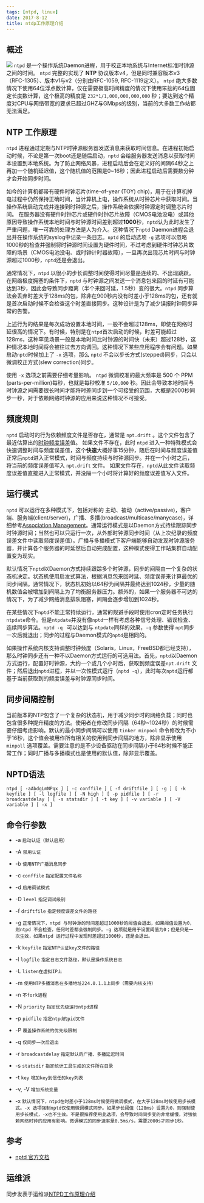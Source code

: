 ```yaml
---
tags: [ntpd, linux]
date: 2017-8-12
title: ntdp工作原理介绍
---
```


## 概述

![](/images/ntp.png)
`ntpd` 是一个操作系统Daemon进程，用于校正本地系统与Internet标准时钟源之间的时间。
`ntpd` 完整的实现了 **NTP** 协议版本v4，但是同时兼容版本v3（RFC-1305）、版本v1与v2（分别由RFC-1059, RFC-1119定义）。
`ntpd` 绝大多数情况下使用64位浮点数计算，仅在需要极高时间精度的情况下使用笨拙的64位固定长度数计算，这个极高的精度是 `232*1/1,000,000,000,000` 秒；要达到这个精度对CPU与网络带宽的要求已超过GHZ与GMbps的级别，当前的大多数工作站都无法满足。

## NTP 工作原理

`ntpd` 进程通过定期与NTP时钟源服务器发送消息来获取时间信息。在进程初始启动时候，不论是第一次boot还是随后启动，`nptd` 会给服务器发送消息以获取时间本设置到本地系统。为了防止网络风暴，进程启动后会在定义好的间隔64秒之上再加一个随机延迟值，这个随机值的范围是0~16秒；因此进程启动后需要数分钟才会开始同步时间。

如今的计算机都带有硬件时钟芯片(time-of-year (TOY) chip)，用于在计算机掉电过程中仍然保持正确时间，当计算机上电，操作系统从时钟芯片中获取时间。当操作系统启动完成并连接到时钟源之后，操作系统会依据时钟源定时调整芯片时间。
在服务器没有硬件时钟芯片或硬件时钟芯片故障（CMOS电池没电）或其他原因导致操作系统本地时间与时钟源时间差别超过**1000**秒，`nptd`认为此时发生了严重问题，唯一可靠的处理方法是人为介入。这种情况下`nptd` Daemon进程会退出并在操作系统的syslog中记录一条日志。`nptd` 的启动选项 `-g` 选项可以忽略1000秒的检查并强制将时钟源时间设置为硬件时间，不过考虑到硬件时钟芯片故障的场景（CMOS电池没电、或时钟计时器故障），一旦再次出现芯片时间与时钟源超过1000秒，`nptd`还是会退出。

通常情况下，`ntpd` 以很小的步长调整时间使得时间尽量是连续的、不出现跳跃。在网络极度拥塞的条件下，`nptd` 与时钟源之间发送一个消息包来回的时延有可能达到3秒，因此会导致同步距离（半个来回时延，1.5秒）变的很大。`ntpd` 同步算法会丢弃时差大于128ms的包，除非在900秒内没有时差小于128ms的包，还有就是首次启动时候不会检查这个时差直接同步。这种设计是为了减少误报时钟同步异常的告警。

上述行为的结果是每次成功设置本地时间，一般不会超过128ms，即使在网络时延很高的情况下。有时候，特别是在`ntpd`首次启动的时候，时差可能超过128ms，这种罕见场景一般是本地时间比时钟源的时间快（未来）超过128秒，这种情况本地时间将会被往过去方向调回。这种情况下某些应用程序会有问题。如果启动`nptd`时候加上了 `-x` 选项，那么 `nptd` 不会以步长方式(stepped)同步，只会以微调校正方式(slew correction)同步。

使用 `-x` 选项之前需要仔细考量影响。 `ntpd` 微调校准的最大频率是 500 个 PPM (parts-per-million)每秒，也就是每秒校准 `5/10,000` 秒。因此会导致本地时间与时钟源之间需要很长时间才能将时差同步到一个可接受的范围，大概是2000秒同步一秒，对于依赖网络时钟源的应用来说这种情况不可接受。

## 频度规则

`nptd` 启动时的行为依赖频度文件是否存在，通常是 `npt.drift` 。这个文件包含了最近估算出的[时钟频度误差](http://www.ntp.org/ntpfaq/NTP-s-sw-clocks-quality.htm)值。
如果文件不存在，此时 `ntpd` 进入一种特殊模式会快速调整时间与频度误差值，这个**快速**大概好事15分钟，随后在时间与频度误差值正常后`nptd`进入正常模式，时间与频度持续与时钟源同步。并在一个小时之后，将当前的频度误差值写入 `npt.drift` 文件。
如果文件存在，`nptd`从此文件读取频度误差值直接进入正常模式，并没隔一个小时将计算好的频度误差值写入文件。

## 运行模式

`nptd` 可以运行在多种模式下，包括对称的 主动、被动（active/passive)，客户端、服务端(client/server)，广播、多播(broadcast/multicase/manycase)，详细参考[Association Management](http://doc.ntp.org/4.1.0/assoc.htm)。通常运行模式是以Daemon方式持续跟踪同步时钟源时间；当然也可以只运行一次，从外部时钟源同步时间（从上次纪录的频度误差文件中读取频度误差值）。广播与多播模式下客户端能够自动发现时钟源服务器，并计算各个服务器的时延然后自动完成配置，这种模式使得工作站集群自动配置变为现实。

默认情况下`nptd`以Daemon方式持续跟踪多个时钟源，同步的间隔由一个复杂的状态机决定。状态机使用启发式算法，根据消息包来回时延、频度误差来计算最优的同步间隔。通常情况下，状态机初始以64秒为间隔并最终达到1024秒，少量的随机数值会被增加到间隔上为了均衡服务器压力。额外的，如果一个服务器不可达的情况下，为了减少网络消息排队阻塞，间隔会逐步增加到1024秒。

在某些情况下`nptd`不能正常持续运行，通常的规避手段时使用cron定时任务执行`ntpdate`命令。但是`ntpdate`并没有像`nptd`一样有考虑各种信号处理、错误检查、连续同步算法。`nptd -q ` 可以达到与 `ntpdate`同样的效果，`-q` 参数使得 `npt`同步一次后就退出；同步的过程与Daemon模式的`nptd`是相同的。

如果操作系统内核支持调整时钟频度（Solaris，Linux，FreeBSD都已经支持），那么时钟同步还有一种不以Daemon方式运行的可选用法。首先，`nptd`以Daemon方式运行，配置好时钟源，大约一个或几个小时后，获取到频度误差`npt.drift` 文件；然后退出`nptd`进程，并以一次性模式运行（`nptd -q`），此时每次`nptd`运行都基于当前获取到的频度误差与时钟源同步时间。

## 同步间隔控制

当前版本的NTP包含了一个复杂的状态机，用于减少同步时的网络负载；同时也包含很多种提升精度的方法。使用者在修改同步间隔（64秒~1024秒）的时候需要仔细考虑影响。默认的最小同步间隔可以使用 `tinker minpool` 命令修改为不小于16秒，这个值会被用作所有相关的使用到同步间隔的地方，除非显示使用`minpoll` 选项覆盖。需要注意的是不少设备驱动在同步间隔小于64秒时候不能正常工作；同时广播与多播模式也是使用的默认值，除非显示覆盖。

## NPTD语法

```
ntpd [ -aAbdgLmNPqx ] [ -c conffile ] [ -f driftfile ] [ -g ] [ -k keyfile ] [ -l logfile ] [ -N high ] [ -p pidfile ] [ -r broadcastdelay ] [ -s statsdir ] [ -t key ] [ -v variable ] [ -V variable ] [ -x ]
```

## 命令行参数

- -a
  `启动认证（默认启用）`

- -A
  `禁用认证`

- -b
  `使用NTP广播消息同步`

- -c `conffile`
  `指定配置文件名称`

- -d
  `启用调试模式`

- -D `level`
  `指定调试级别`

- -f `driftfile`
  `指定频度误差文件的路径`

- -g
  `正常情况下，ntpd 与时钟源的时间差超过1000秒的阈值会退出，如果阈值设置为0，则ntpd 不会检查，任何时差都会强制同步。-g 选项就是用于设置阈值为0；但是只是一次生效，如果ntpd 运行过程中发现时差超过1000秒，还是会退出。`

- -k `keyfile`
  `指定NTP认证key文件的路径`

- -l `logfile`
  `指定日志文件路径，默认是操作系统日志`

- -L
  `listen在虚拟IP上`

- -m
  `使用NTP多播消息在多播地址224.0.1.1上同步（需要内核支持）`

- -n
  `不fork进程`

- -N `priority`
  `指定优先级运行ntpd进程`

- -p `pidfile`
  `指定ntpd的pid文件`

- -P
  `覆盖操作系统的优先级限制`

- -q
  `仅同步一次后退出`

- -r `broadcastdelay`
  `指定默认的广播、多播延迟时间`

- -s `statsdir`
  `指定统计工具生成的文件所在目录`

- -t `key`
  `增加key到信任的key列表`

- -v, -V
  `增加系统变量`

- -x
  `默认情况下，ntpd在时差小于128ms时候使用微调模式，在大于128ms时候使用步长模式。-x 选项强制nptd仅使用微调模式同步。如果步长阈值（128ms）设置为0，则强制使用步长模式，-x也不生效。不是很推荐使用此选项，会导致时间同步变的非常缓慢，对强依赖网络时钟的应用有影响。微调模式的同步速率是0.5ms/s，需要2000s才同步1秒。`

## 参考

- [nptd 官方文档](http://doc.ntp.org/4.1.0/ntpd.htm)

## 运维派

同步发表于运维派[NTPD工作原理介绍](http://www.yunweipai.com/archives/22246.html)
